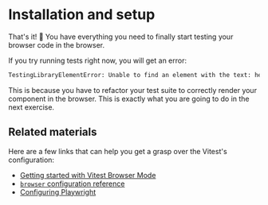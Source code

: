 # Installation and setup

That's it! :tada: You have everything you need to finally start testing your browser code in the browser.

If you try running tests right now, you will get an error:

```txt nonumber nocopy
TestingLibraryElementError: Unable to find an element with the text: hello world. This could be because the text is broken up by multiple elements. In this case, you can provide a function for your text matcher to make your matcher more flexible.
```

This is because you have to refactor your test suite to correctly render your component in the browser. This is exactly what you are going to do in the next exercise.

## Related materials

Here are a few links that can help you get a grasp over the Vitest's configuration:

- [Getting started with Vitest Browser Mode](https://vitest.dev/guide/browser/)
- [`browser` configuration reference](https://vitest.dev/guide/browser/config.html)
- [Configuring Playwright](https://vitest.dev/guide/browser/playwright.html)
